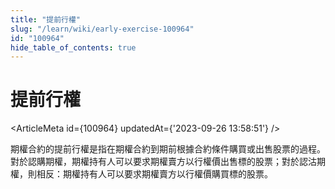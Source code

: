 ```yaml
---
title: "提前行權"
slug: "/learn/wiki/early-exercise-100964"
id: "100964"
hide_table_of_contents: true
---
```



# 提前行權

<ArticleMeta id={100964} updatedAt={'2023-09-26 13:58:51'} />
<div className='border-solid border-b border-t-0 my-4 border-[var(--ifm-color-gray-300)]' />

期權合約的提前行權是指在期權合約到期前根據合約條件購買或出售股票的過程。對於認購期權，期權持有人可以要求期權賣方以行權價出售標的股票；對於認沽期權，則相反：期權持有人可以要求期權賣方以行權價購買標的股票。
